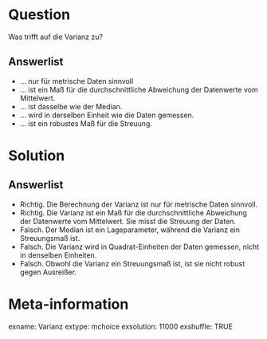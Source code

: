 
Question
========

Was trifft auf die Varianz zu?

Answerlist
----------

* ... nur für metrische Daten sinnvoll
* ... ist ein Maß für die durchschnittliche Abweichung der Datenwerte vom Mittelwert.
* ... ist dasselbe wie der Median.
* ... wird in derselben Einheit wie die Daten gemessen.
* ... ist ein robustes Maß für die Streuung.

Solution
========

Answerlist
----------

* Richtig. Die Berechnung der Varianz ist nur für metrische Daten sinnvoll. 
* Richtig. Die Varianz ist ein Maß für die durchschnittliche Abweichung der Datenwerte vom Mittelwert. Sie misst die Streuung der Daten.
* Falsch. Der Median ist ein Lageparameter, während die Varianz ein Streuungsmaß ist.
* Falsch. Die Varianz wird in Quadrat-Einheiten der Daten gemessen, nicht in denselben Einheiten.
* Falsch. Obwohl die Varianz ein Streuungsmaß ist, ist sie nicht robust gegen Ausreißer.

Meta-information
================
exname: Varianz
extype: mchoice 
exsolution: 11000
exshuffle: TRUE
